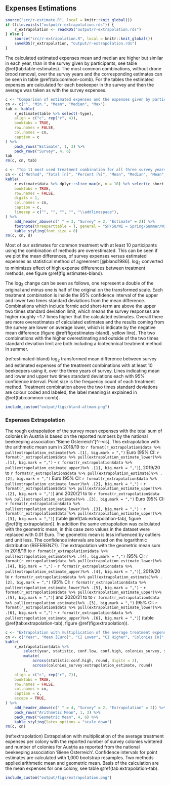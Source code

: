 
## Expenses Estimations {#r-estimations}

```r
source("src/r-estimate.R", local = knitr::knit_global())
if (file.exists("output/r-extrapolation.rds")) {
    r_extrapolation <- readRDS("output/r-extrapolation.rds")
} else {
    source("src/r-extrapolation.R", local = knitr::knit_global())
    saveRDS(r_extrapolation, "output/r-extrapolation.rds")
}
```

The calculated estimated expenses mean and median are higher but similar in each year, than in the survey given by participants, see table \@ref(tab:table-estimates). The most common combinations, without drone brood removal, over the survey years and the corresponding estimates can be seen in table \@ref(tab:common-comb). For the tables the estimated expenses are calculated for each beekeeper in the survey and then the average was taken as with the survey expenses.

```r
c <- "Comparison of estimated expenses and the expenses given by participants in the survey. All values are in Euro."
cn <- c("", "Min.", "Mean", "Median", "Max")
tab <- kable(
    r_estimate$table %>% select(-type),
    align = c("c", rep("r", 4)),
    booktabs = TRUE,
    row.names = FALSE,
    col.names = cn,
    caption = c
) %>%
    pack_rows("Estimate", 1, 3) %>%
    pack_rows("Survey", 4, 6)
tab
rm(c, cn, tab)
```

```r
c <- "Top 11 most used treatment combination for all three survey years. Total and Percent correspond to participants. Mean and median expenses from the survey and in comparison to the estimate in Euro. Drone brood removal method is excluded from the combinations."
cn <- c("Method", "Total [n]", "Percent [%]", "Mean", "Median", "Mean", "Median")
kable(
    r_estimate$data %>% dplyr::slice_max(n, n = 10) %>% select(c_short_od:med_estimate),
    booktabs = TRUE,
    row.names = FALSE,
    digits = 1,
    col.names = cn,
    caption = c,
    linesep = c("", "", "", "", "\\addlinespace"),
) %>%
    add_header_above(c(" " = 3, "Survey" = 2, "Estimate" = 2)) %>%
    footnote(threeparttable = T, general = "SP/SU/WI = Spring/Summer/Winter || AS-LT/ST = Formic acid - long/short term || Ox-sub/pure/mix = Oxalic acid - sublimation, pure or mixture || Biot = Another biotechnical methods.") %>%
    kable_styling(font_size = 8)
rm(c, cn, d)
```

Most of our estimates for common treatment with at least 10 participants using the combination of methods are overestimated. This can be seen if we plot the mean differences, of survey expenses versus estimated expenses as statistical method of agreement [@bland1986]. $\log_2$ converted to minimizes effect of high expense differences between treatment methods, see figure \@ref(fig:estimates-bland).

The $\log_2$ change can be seen as follows, one represent a double of the original and minus one is half of the original on the transformed scale. Each treatment combination is inside the 95% confidence interval of the upper and lower two times standard deviations from the mean difference. Combinations which include formic acid short-term are above the upper two times standard deviation limit, which means the survey responses are higher roughly ~1.7 times higher that the calculated estimates. Overall there are more overestimates of calculated estimates and the results coming from the survey are lower on average lower, which is indicate by the negative mean difference (figure \@ref(fig:estimates-bland), yellow line). The two combinations with the higher overestimating and outside of the two times standard deviation limit are both including a biotechnical treatment method in summer.

(ref:estimated-bland) $\log_2$ transformed mean difference between survey and estimated expenses of the treatment combinations with at least 10 beekeepers using it, over the three years of survey. Lines indicating mean and lower and upper two times standard deviations each with 95% confidence interval. Point size is the frequency count of each treatment method. Treatment combination above the two times standard deviations are colour coded and labeled, the label meaning is explained in \@ref(tab:common-comb).

```r
include_custom("output/figs/bland-altman.png")
```

### Expenses Extrapolation

The rough extrapolation of the survey mean expenses with the total sum of colonies in Austria is based on the reported numbers by the national beekeeping association "Biene Österreich"[^r-vis]. This extrapolation with the arithmetic mean sum in 2018/19 to `r format(r_extrapolation$data %>% pull(extrapolation_estimate)%>% .[1], big.mark = ",")` Euro (95% CI: `r format(r_extrapolation$data %>% pull(extrapolation_estimate_lower)%>% .[1], big.mark = ",")` - `r format(r_extrapolation$data %>% pull(extrapolation_estimate_upper)%>% .[1], big.mark = ",")`), 2019/20 to `r format(r_extrapolation$data %>% pull(extrapolation_estimate)%>% .[2], big.mark = ",")` Euro (95% CI: `r format(r_extrapolation$data %>% pull(extrapolation_estimate_lower)%>% .[2], big.mark = ",")` - `r format(r_extrapolation$data %>% pull(extrapolation_estimate_upper)%>% .[2], big.mark = ",")`) and 2020/21 to to `r format(r_extrapolation$data %>% pull(extrapolation_estimate)%>% .[3], big.mark = ",")` Euro (95% CI: `r format(r_extrapolation$data %>% pull(extrapolation_estimate_lower)%>% .[3], big.mark = ",")` - `r format(r_extrapolation$data %>% pull(extrapolation_estimate_upper)%>% .[3], big.mark = ",")`) (table \@ref(tab:extrapolation-tab), figure \@ref(fig:extrapolation)).
In addition the same extrapolation was calculated with the geometric mean, in this case zero values in the dataset were replaced with 0.01 Euro. The geometric mean is less influenced by outliers and unit less. The confidence intervals are based on the logarithmic distribution (REFERENZ?). The extrapolation with the geometric mean sum in 2018/19 to `r format(r_extrapolation$data %>% pull(extrapolation_estimate)%>% .[4], big.mark = ",")` (95% CI: `r format(r_extrapolation$data %>% pull(extrapolation_estimate_lower)%>% .[4], big.mark = ",")` - `r format(r_extrapolation$data %>% pull(extrapolation_estimate_upper)%>% .[4], big.mark = ",")`), 2019/20 to `r format(r_extrapolation$data %>% pull(extrapolation_estimate)%>% .[2], big.mark = ",")` (95% CI: `r format(r_extrapolation$data %>% pull(extrapolation_estimate_lower)%>% .[5], big.mark = ",")` - `r format(r_extrapolation$data %>% pull(extrapolation_estimate_upper)%>% .[5], big.mark = ",")`) and 2020/21 to to `r format(r_extrapolation$data %>% pull(extrapolation_estimate)%>% .[3], big.mark = ",")` (95% CI: `r format(r_extrapolation$data %>% pull(extrapolation_estimate_lower)%>% .[6], big.mark = ",")` - `r format(r_extrapolation$data %>% pull(extrapolation_estimate_upper)%>% .[6], big.mark = ",")`) (table \@ref(tab:extrapolation-tab), figure \@ref(fig:extrapolation)).


```r
c <- "Extrapolation with multiplication of the average treatment expenses per colony with the reported number of survey colonies wintered and number of colonies for Austria as reported from the national beekeeping association 'Biene Österreich'. Confidence intervals for point estimates are calculated with 1,000 bootstrap resamples. Two methods applied arithmetic mean and geometric mean."
cn <- c("Year", "Mean [Euro]", "CI Lower", "CI Higher", "Colonies [n]", "Mean Sum [Euro]", "Colonies [n]", "Mean Sum [Euro]")
kable(
    r_extrapolation$data %>%
        select(year, statistic, conf.low, conf.high, colonies_survey, survey_estimate, colonies, extrapolation_estimate) %>%
        mutate(
            across(statistic:conf.high, round, digits = 2),
            across(colonies_survey:extrapolation_estimate, round)
        ),
    align = c("c", rep("r", 7)),
    booktabs = TRUE,
    row.names = FALSE,
    col.names = cn,
    caption = c,
    escape = TRUE,
) %>%
    add_header_above(c(" " = 4, "Survey" = 2, "Extrapolation" = 2)) %>%
    pack_rows("Arithmetic Mean", 1, 3) %>%
    pack_rows("Geometric Mean", 4, 6) %>%
    kable_styling(latex_options = "scale_down")
rm(c, cn)
```

(ref:extrapolation) Extrapolation with multiplication of the average treatment expenses per colony with the reported number of survey colonies wintered and number of colonies for Austria as reported from the national beekeeping association 'Biene Österreich'. Confidence intervals for point estimates are calculated with 1,000 bootstrap resamples. Two methods applied arithmetic mean and geometric mean. Basis of the calculation are the mean expenses for one colony, see table \@ref(tab:extrapolation-tab).
```r
include_custom("output/figs/extrapolation.png")
```